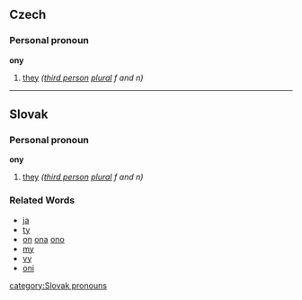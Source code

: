 ==Czech==
===Personal pronoun===
'''ony'''
# [[they]] ''([[third person]] [[plural]] f and n)''

----

==Slovak==
===Personal pronoun===
'''ony'''
# [[they]] ''([[third person]] [[plural]] f and n)''
===Related Words===
*[[ja]]
*[[ty]]
*[[on]] [[ona]] [[ono]]
*[[my]]
*[[vy]]
*[[oni]]


[[category:Slovak pronouns]]